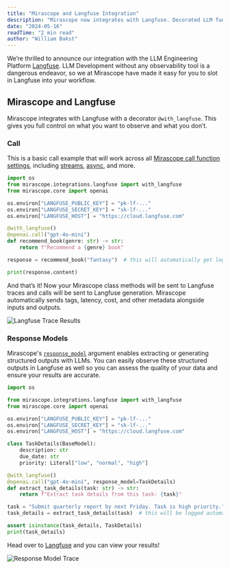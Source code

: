 ```yaml
---
title: "Mirascope and Langfuse Integration"
description: "Mirascope now integrates with Langfuse. Decorated LLM functions can now easily be sent to Langfuse."
date: "2024-05-16"
readTime: "2 min read"
author: "William Bakst"
---
```


We’re thrilled to announce our integration with the LLM Engineering Platform [Langfuse](https://langfuse.com/). LLM Development without any observability tool is a dangerous endeavor, so we at Mirascope have made it easy for you to slot in Langfuse into your workflow.

## Mirascope and Langfuse

Mirascope integrates with Langfuse with a decorator `@with_langfuse`. This gives you full control on what you want to observe and what you don’t.

### Call

This is a basic call example that will work across all [Mirascope call function settings](/docs/mirascope/learn/calls), including [streams](/docs/mirascope/learn/streams), [async](/docs/mirascope/learn/async), and more.

```python
import os
from mirascope.integrations.langfuse import with_langfuse
from mirascope.core import openai

os.environ["LANGFUSE_PUBLIC_KEY"] = "pk-lf-..."
os.environ["LANGFUSE_SECRET_KEY"] = "sk-lf-..."
os.environ["LANGFUSE_HOST"] = "https://cloud.langfuse.com"

@with_langfuse()
@openai.call("gpt-4o-mini")
def recommend_book(genre: str) -> str:
    return f"Recommend a {genre} book"

response = recommend_book("fantasy")  # this will automatically get logged with langfuse

print(response.content)
```

And that’s it! Now your Mirascope class methods will be sent to Langfuse traces and calls will be sent to Langfuse generation. Mirascope automatically sends tags, latency, cost, and other metadata alongside inputs and outputs.

![Langfuse Trace Results](/assets/blog/langfuse-integration/mirascope_langfuse_trace.png)

### Response Models

Mirascope's [`response_model`](/docs/mirascope/learn/response_models) argument enables extracting or generating structured outputs with LLMs. You can easily observe these structured outputs in Langfuse as well so you can assess the quality of your data and ensure your results are accurate.

```python
import os

from mirascope.integrations.langfuse import with_langfuse
from mirascope.core import openai

os.environ["LANGFUSE_PUBLIC_KEY"] = "pk-lf-..."
os.environ["LANGFUSE_SECRET_KEY"] = "sk-lf-..."
os.environ["LANGFUSE_HOST"] = "https://cloud.langfuse.com"

class TaskDetails(BaseModel):
    description: str
    due_date: str
    priority: Literal["low", "normal", "high"]

@with_langfuse()
@openai.call("gpt-4o-mini", response_model=TaskDetails)
def extract_task_details(task: str) -> str:
    return f"Extract task details from this task: {task}"

task = "Submit quarterly report by next Friday. Task is high priority."
task_details = extract_task_details(task)  # this will be logged automatically with langfuse 

assert isinstance(task_details, TaskDetails)
print(task_details)
```

Head over to [Langfuse](https://langfuse.com/) and you can view your results!

![Response Model Trace](/assets/blog/langfuse-integration/mirascope_langfuse_response_model_trace.png)
